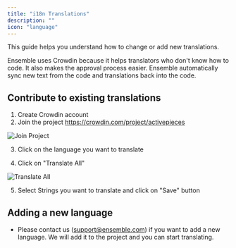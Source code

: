 ```yaml
---
title: "i18n Translations"
description: ""
icon: "language"
---
```



This guide helps you understand how to change or add new translations.

Ensemble uses Crowdin because it helps translators who don't know how to code. It also makes the approval process easier. Ensemble automatically sync new text from the code and translations back into the code.

## Contribute to existing translations

1. Create Crowdin account
2. Join the project https://crowdin.com/project/activepieces

![Join Project](/resources/crowdin.png)

3. Click on the language you want to translate

4. Click on "Translate All"

![Translate All](/resources/crowdin-translate-all.png)

5. Select Strings you want to translate and click on "Save" button


## Adding a new language
- Please contact us (support@ensemble.com) if you want to add a new language. We will add it to the project and you can start translating.
